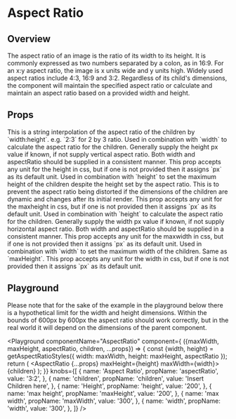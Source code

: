 

# Aspect Ratio

## Overview

The aspect ratio of an image is the ratio of its width to its height. It is commonly expressed as two numbers separated by a colon, as in 16:9. For an x:y aspect ratio, the image is x units wide and y units high. Widely used aspect ratios include 4:3, 16:9 and 3:2.
Regardless of its child's dimensions, the component will maintain the specified aspect ratio or calculate and maintain an aspect ratio based on a provided width and height.

## Props

<LegacyBlock marginTop="sizing040">
<Prop name="aspectRatio" type="string">
    This is a string interpolation of the aspect ratio of the children by `width:height`. e.g. `2:3` for 2 by 3 ratio.
  </Prop>
  <Prop name="height" type="string" default="auto">
    Used in combination with `width` to calculate the aspect ratio for the
    children. Generally supply the height px value if known, if not supply vertical
    aspect ratio. Both width and aspectRatio should be supplied in a
    consistent manner.
    This prop accepts any unit for the height in css, but if one is not provided then it assigns `px` as its default unit.
  </Prop>
  <Prop name="maxHeight" type="string">
    Used in combination with `height` to set the maximum height of the children despite the height set by the aspect ratio.
    This is to prevent the aspect ratio being distorted if the dimensions of the children are dynamic and changes after its initial render.
    This prop accepts any unit for the maxheight in css, but if one is not provided then it assigns `px` as its default unit.
  </Prop>
  <Prop name="width" type="string" default="100%">
    Used in combination with `height` to calculate the aspect ratio for
    the children. Generally supply the width px value if known, if not supply
    horizontal aspect ratio. Both width and aspectRatio should be supplied
    in a consistent manner.
    This prop accepts any unit for the maxwidth in css, but if one is not provided then it assigns `px` as its default unit.
  </Prop>
  <Prop name="maxWidth" type="string">
    Used in combination with `width` to set the maximum width of the children. Same as `maxHeight`.
    This prop accepts any unit for the width in css, but if one is not provided then it assigns `px` as its default unit.
  </Prop>
</LegacyBlock>

## Playground

Please note that for the sake of the example in the playground below there is a hypothetical limit for the width and height dimensions.
Within the bounds of 600px by 600px the aspect ratio should work correctly, but in the real world it will depend on the dimensions of the parent component.

<Playground
  componentName="AspectRatio"
  component={
    ({maxWidth, maxHeight, aspectRatio, children, ...props}) => {
      const {width, height} = getAspectRatioStyles({
        width: maxWidth, 
        height: maxHeight, 
        aspectRatio
      });
      return (
        <LegacyBlock width="600px" height="600px">
          <LegacyBlock maxWidth={width} maxHeight={height} margin="auto">
            <AspectRatio {...props} maxHeight={height} maxWidth={width}>
              <LegacyBlock width="98%" height="98%" border="dashed red">
                {children}
              </LegacyBlock>
            </AspectRatio>
          </LegacyBlock>
        </LegacyBlock>
      );
  }}
  knobs={[
    {
      name: 'Aspect Ratio',
      propName: 'aspectRatio',
      value: '3:2',
    },
    {
      name: 'children',
      propName: 'children',
      value: 'Insert Children here',
    },
    {
      name: 'Height',
      propName: 'height',
      value: '200',
    },
    {
      name: 'max height',
      propName: 'maxHeight',
      value: '200',
    },
    {
      name: 'max width',
      propName: 'maxWidth',
      value: '300',
    },
    {
      name: 'width',
      propName: 'width',
      value: '300',
    },
  ]}
/>
